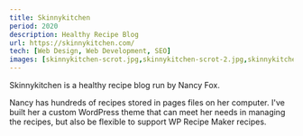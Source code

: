 ```yaml
---
title: Skinnykitchen
period: 2020
description: Healthy Recipe Blog
url: https://skinnykitchen.com/
tech: [Web Design, Web Development, SEO]
images: [skinnykitchen-scrot.jpg,skinnykitchen-scrot-2.jpg,skinnykitchen-scrot-3.jpg]
---
```


Skinnykitchen is a healthy recipe blog run by Nancy Fox.

Nancy has hundreds of recipes stored in pages files on her computer. I've built her a custom WordPress theme that can meet her needs in managing the recipes, but also be flexible to support WP Recipe Maker recipes.
